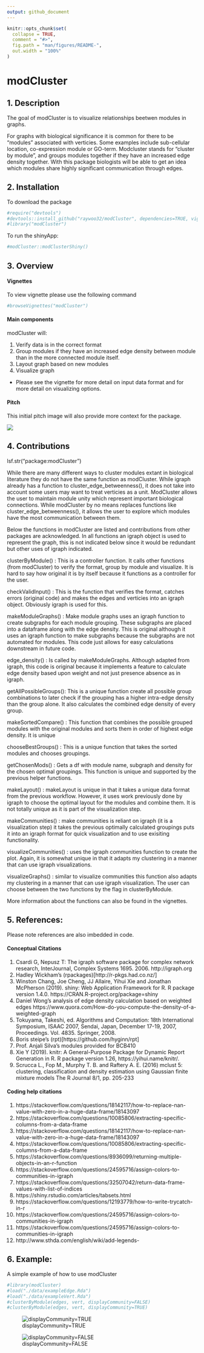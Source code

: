 ---
output: github_document
---

```{r, include = FALSE}
knitr::opts_chunk$set(
  collapse = TRUE,
  comment = "#>",
  fig.path = "man/figures/README-",
  out.width = "100%"
)
```

# modCluster

<!-- badges: start -->
<!-- badges: end -->

## 1. Description

The goal of modCluster is to visualize relationships beetwen modules in graphs. 

For graphs with biological significance it is common for there to be "modules" associated with verticies. Some examples include sub-cellular location, co-expression module or GO-term. Modcluster stands for "cluster by module", and groups modules together if they have an increased edge density together. With this package biologists will be able to get an idea which modules share highly significant communication through edges. 

## 2. Installation

To download the package

```{r}
#require("devtools")
#devtools::install_github("raywoo32/modCluster", dependencies=TRUE, vignettes = TRUE)
#library("modCluster")
```

To run the shinyApp:

```{r shiny}
#modCluster::modClusterShiny()
```


## 3. Overview 

#### Vignettes

To view vignette please use the following command 

```{r}
#browseVignettes("modCluster")
``` 

#### Main components 

modCluster will:

1. Verify data is in the correct format
2. Group modules if they have an increased edge density between module than in the more connected module itself. 
3. Layout graph based on new modules
4. Visualize graph
  * Please see the vignette for more detail on input data format and for more detail on visualizing options. 

#### Pitch

This initial pitch image will also provide more context for the package. 

![](./inst/extdata/ModCluster.jpg)

## 4.  Contributions

lsf.str("package:modCluster")

While there are many different ways to cluster modules extant in biological literature they do not have the same function as modCluster. While igraph already has a function to cluster_edge_betweenness(), it does not take into account some users may want to treat verticies as a unit. ModCluster allows the user to maintain module unity which represent important biological connections. While modCluster by no means replaces functions like cluster_edge_betweenness(), it allows the user to explore which modules have the most communication between them. 

Below the functions in modCluster are listed and contributions from other packages are acknowledged. In all functions an igraph object is used to represent the graph, this is not indicated below since it would be redundant but other uses of igraph indicated.  

clusterByModule() : This is a controller function. It calls other functions (from modCluster) to verify the format, group by module and visualize. It is hard to say how original it is by itself because it functions as a controller for the user. 

checkValidInput() : This is the function that verifies the format, catches errors (original code) and makes the edges and verticies into an igraph object. Obviously igraph is used for this. 

makeModuleGraphs() : Make module graphs uses an igraph function to create subgraphs for each module grouping. These subgraphs are placed into a dataframe along with the edge density. This is original although it uses an igraph  function to make subgraphs because the subgraphs are not automated for modules. This code just allows for easy calculations downstream in future code. 

edge_density() : Is called by makeModuleGraphs. Although adapted from igraph, this code is original because it implements a feature to calculate edge density based upon weight and not just presence absence as in igraph. 

getAllPossibleGroups(): This is a unique function create all possible group combinations to later check if the grouping has a higher intra-edge density than the group alone. It also calculates the combined edge density of every group. 

makeSortedCompare() : This function that combines the possible grouped modules with the original modules and sorts them in order of highest edge density. It is unique 

chooseBestGroups() : This is a unique function that takes the sorted modules and chooses groupings.

getChosenMods() : Gets a df with module name, subgraph and density for the chosen optimal groupings. This function is unique and supported by the previous helper functions. 

makeLayout() : makeLayout is unique in that it takes a unique data format from the previous workflow. However, it uses work previously done by igraph to choose the optimal layout for the modules and combine them. It is not totally unique as it is part of the visualization step. 

makeCommunities() : make communities is reliant on igraph (it is a visualization step) it takes the previous optimally calculated groupings puts it into an igraph format for quick visualization and to use exisiting functionality. 

visualizeCommunities() : uses the igraph communities function to create the plot. Again, it is somewhat unique in that it adapts my clustering in a manner that can use igraph visualizations. 

visualizeGraphs() : similar to visualize communities this function also adapts my clustering in a manner that can use igraph visualization. The user can choose between the two functions by the flag in clusterByModule. 

More information about the functions can also be found in the vignettes. 

## 5. References:

Please note references are also imbedded in code. 

#### Conceptual Citations 

1. Csardi G, Nepusz T: The igraph software package for complex network research, InterJournal,
  Complex Systems 1695. 2006. http://igraph.org
2. Hadley Wickham's (rpackages)[http://r-pkgs.had.co.nz/]
3. Winston Chang, Joe Cheng, JJ Allaire, Yihui Xie and Jonathan McPherson (2019). shiny: Web
  Application Framework for R. R package version 1.4.0.
  https://CRAN.R-project.org/package=shiny
4. Daniel Wong's analysis of edge density calculation based on weighted edges https://www.quora.com/How-do-you-compute-the-density-of-a-weighted-graph
5. Tokuyama, Takeshi, ed. Algorithms and Computation: 18th International Symposium, ISAAC 2007, Sendai, Japan, December 17-19, 2007, Proceedings. Vol. 4835. Springer, 2008.
6. Boris steipe's (rpt)[https://github.com/hyginn/rpt]
7. Prof. Anjali Silva's modules provided for BCB410
8. Xie Y (2019). knitr: A General-Purpose Package for Dynamic Report Generation in R. R package version 1.26, https://yihui.name/knitr/.
9. Scrucca L., Fop M., Murphy T. B. and Raftery A. E. (2016) mclust 5: clustering, classification and density estimation using Gaussian finite mixture models The R Journal 8/1, pp. 205-233 

#### Coding help citations 

1. https://stackoverflow.com/questions/18142117/how-to-replace-nan-value-with-zero-in-a-huge-data-frame/18143097
2. https://stackoverflow.com/questions/10085806/extracting-specific-columns-from-a-data-frame
3. https://stackoverflow.com/questions/18142117/how-to-replace-nan-value-with-zero-in-a-huge-data-frame/18143097
4. https://stackoverflow.com/questions/10085806/extracting-specific-columns-from-a-data-frame
5. https://stackoverflow.com/questions/8936099/returning-multiple-objects-in-an-r-function
6. https://stackoverflow.com/questions/24595716/assign-colors-to-communities-in-igraph
7. https://stackoverflow.com/questions/32507042/return-data-frame-values-with-list-of-indices
8. https://shiny.rstudio.com/articles/tabsets.html
9. https://stackoverflow.com/questions/12193779/how-to-write-trycatch-in-r
10. https://stackoverflow.com/questions/24595716/assign-colors-to-communities-in-igraph
11. https://stackoverflow.com/questions/24595716/assign-colors-to-communities-in-igraph
12. http://www.sthda.com/english/wiki/add-legends-

## 6. Example: 

A simple example of how to use modCluster

```{r example}
#library(modCluster)
#load("./data/exampleEdge.Rda")
#load("./data/exampleVert.Rda")
#clusterByModule(edges, vert, displayCommunity=FALSE)
#clusterByModule(edges, vert, displayCommunity=TRUE)
```

![displayCommunity=TRUE](./inst/extdata/communityFlag.jpg)

![displayCommunity=FALSE](./inst/extdata/!communityFlag.jpg)

